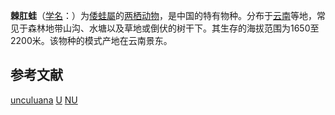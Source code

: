 {{Speciesbox
| image = 
| status = EN 
| status_system = IUCN3.1
| status_ref = <ref name=IUCN>{{Cite journal | author = Wu Guanfu | author2 = Lu Shunqing | author3 = Yang Datong | author4 = Fei Liang | title = ''Nanorana unculuanus'' | journal = [[The_IUCN_Red_List_of_Threatened_Species|The IUCN Red List of Threatened Species]] | volume = 2004 | page = e.T58248A11757265 | publisher = [[IUCN|IUCN]] | date = 2004 | url = http://www.iucnredlist.org/details/58248/0 | doi = 10.2305/IUCN.UK.2004.RLTS.T58248A11757265.en | access-date = 3 January 2018 | archive-date = 2018-06-02 | archive-url = https://web.archive.org/web/20180602110407/http://www.iucnredlist.org/details/58248/0 | dead-url = no }}</ref>
| genus = Nanorana
| species = unculuanus
| authority = (Liu, Hu, and Yang, 1960)
| synonyms = ''Rana unculuanus'' <small>Liu, Hu, and Yang, 1960</small><br />
''Chaparana unculuanus'' <small>(Liu, Hu, and Yang, 1960)</small><br />
''Nanorana unculuanus'' <small>(Liu, Hu, and Yang, 1960)</small>
}}

'''棘肛蛙'''（[[学名|学名]]：{{lang|la|''Nanorana unculuanus''}}）为[[倭蛙屬|倭蛙屬]]的[[两栖动物|两栖动物]]，是中国的特有物种。分布于[[云南|云南]]等地，常见于森林地带山沟、水塘以及草地或倒伏的树干下。其生存的海拔范围为1650至2200米。该物种的模式产地在云南景东。

== 参考文献 ==
{{reflist}}

{{Wikispecies|Rana unculuana}}
{{Taxonbar|from=Q2697490}}

[[Category:倭蛙屬|unculuana]]
[[Category:中國特有兩棲動物|U]]
[[Category:IUCN紅色名錄瀕危物種|NU]]

{{amphibian-stub}}